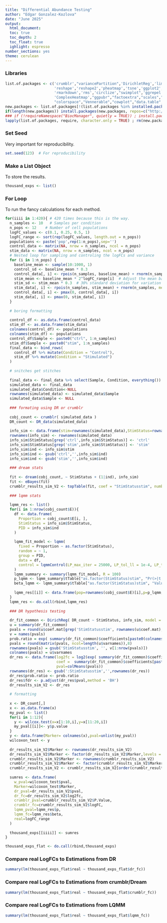 ```yaml
---
title: "Differential Abundance Testing"
author: "Edgar Gonzalez-Kozlova"
date: "June 2025"
output: 
  html_document:
  toc: true
  toc_depth: 2
  toc_float: true
  ighlight: espresso
number_sections: yes
theme: cerulean
---
```


### Libraries

```r
list.of.packages <- c('crumblr',"variancePartition",'DirichletReg','limma','lqmm',
                      'reshape','reshape2','pheatmap','tsne','ggplot2','mclust','grid','Rtsne','cccd',"BiostatsALL",'dplyr',
                      'rmarkdown','rms','circlize',"swimplot",'ggrepel',"ggsci","clustree",'doParallel','ComplexHeatmap',
                      'ComplexHeatmap',"ggpubr","factoextra","scales","tibble","RColorBrewer","ggdendro",'anndata','pals',
                      "colorspace","Vennerable","cowplot","data.table","viridis","ggbeeswarm","tidyverse","dendextend")
new.packages <- list.of.packages[!(list.of.packages %in% installed.packages()[,"Package"])]
if(length(new.packages)) install.packages(new.packages, repos=c("http://cran.rstudio.com/", "https://bioconductor.org/biocLite.R"))
### if (!requireNamespace("BiocManager", quietly = TRUE)) ; install.packages("BiocManager") ; BiocManager::install("FlowSOM")
lapply(list.of.packages, require, character.only = TRUE) ; rm(new.packages,list.of.packages)
```

### Set Seed

Very important for reproducibility.

```r
set.seed(123)  # For reproducibility
```

### Make a List Object

To store the results.

```r
thousand_exps <- list()
```

### For Loop 

To run the fancy calculations for each method.

```r
for(iiii in 1:420){ # 420 times because this is the way.
  n_samples <- 10   # Samples per condition
  n_pops <- 12    # Number of cell populations
  logFC_values <- c(0.1, 0.25, 0.5, 1)
  logFC_range <- sort(rep(logFC_values, length.out = n_pops))
  populations <- paste('pop',rep(1:n_pops),sep='')
  control_data <- matrix(NA, nrow = n_samples, ncol = n_pops)
  stim_data <- matrix(NA, nrow = n_samples, ncol = n_pops)
  # Nested loop for sampling and controling the logFCs and variance
  for (i in 1:n_pops) {
    baseline_mean <- sample(10:1000, 1)
    control_sd <- baseline_mean * 0.3
    control_data[, i] <- rpois(n_samples, baseline_mean) + rnorm(n_samples, mean = 0, sd = control_sd)
    stim_mean <- baseline_mean * 2^logFC_range[i]  # Adjust the mean based on logFC
    stim_sd <- stim_mean * 0.3  # 30% standard deviation for variation
    stim_data[, i] <- rpois(n_samples, stim_mean) + rnorm(n_samples, mean = 0, sd = stim_sd)
    control_data[, i] <- pmax(0, control_data[, i])
    stim_data[, i] <- pmax(0, stim_data[, i])
  }
  
  # boring formatting 
  
  control_df <- as.data.frame(control_data)
  stim_df <- as.data.frame(stim_data)
  colnames(control_df) <- populations
  colnames(stim_df) <- populations
  control_df$Sample <- paste0("ctrl", 1:n_samples)
  stim_df$Sample <- paste0("stim", 1:n_samples)
  final_data <- bind_rows(
    control_df %>% mutate(Condition = "Control"),
    stim_df %>% mutate(Condition = "Stimulated")
  )
  
  # snitches get stitches
  
  final_data <- final_data %>% select(Sample, Condition, everything())
  simulated_data <- final_data
  simulated_data$Condition<-NULL
  rownames(simulated_data) <- simulated_data$Sample
  simulated_data$Sample <- NULL
  
  ### formating using DR or crumblr
  
  cobj_count <- crumblr( simulated_data )
  DR_count <- DR_data(simulated_data)
  
  info_sim <- data.frame(stim=rownames(simulated_data),StimStatus=rownames(simulated_data))
  rownames(info_sim) <- rownames(simulated_data)
  info_sim$StimStatus[grep('ctrl',info_sim$StimStatus)] <- 'ctrl'
  info_sim$StimStatus[grep('stim',info_sim$StimStatus)] <- 'stim'
  info_sim$ind <- info_sim$stim
  info_sim$ind <- gsub('ctrl','',info_sim$ind)
  info_sim$ind <- gsub('stim','',info_sim$ind)
  
  ### dream stats
  
  fit <- dream(cobj_count, ~ StimStatus + (1|ind), info_sim)
  fit <- eBayes(fit)
  crumblr_results_sim_V2 <- topTable(fit, coef = "StimStatusstim", number = Inf)
  
  ### lqmm stats
  
  lqmm_res <- list()
  for(i in 1:nrow(cobj_count$E)){
    df <- data.frame(
      Proportion = cobj_count$E[i, ],
      StimStatus = info_sim$StimStatus,
      PID = info_sim$ind
    )
    
    lqmm_fit_model <- lqmm(
      fixed = Proportion ~ as.factor(StimStatus),
      random = ~ 1,
      group = PID,
      data = df,
      control = lqmmControl(LP_max_iter = 25000, LP_tol_ll = 1e-4, LP_tol_theta = 1e-4)
    )
    lqmm_summary <- summary(lqmm_fit_model, R = 100)
    p_lqmm <- lqmm_summary$tTable["as.factor(StimStatus)stim", "Pr(>|t|)"]
    beta_lqmm <- lqmm_summary$tTable["as.factor(StimStatus)stim", "Value"]
    
    lqmm_res[[i]] <- data.frame(pop=rownames(cobj_count$E)[i],p=p_lqmm,beta=beta_lqmm)
  }
  lqmm_res <- do.call(rbind,lqmm_res)
  
  ### DR hypothesis testing
  
  dr_fit_common <- DirichReg( DR_count ~ StimStatus, info_sim, model = "common") #control = list(iterlim = 2000)
  u = summary(dr_fit_common)
  pvals = round(u$coef.mat[grep('StimStatusstim', rownames(u$coef.mat), invert=FALSE), 4],8)
  v = names(pvals)
  prob.ratio = exp( summary(dr_fit_common)$coefficients[paste0(colnames(DR_count),":StimStatusstim")] )
  pvals = round(matrix(pvals, ncol=length(u$varnames)),8)
  rownames(pvals) = gsub('StimStatusstim', '', v[1:nrow(pvals)])
  colnames(pvals) = u$varnames
  dr_res <- data.frame(log2fc = log2(exp( summary(dr_fit_common)$coefficients[paste0(colnames(DR_count),":StimStatusstim")] )),
                       coef =  summary(dr_fit_common)$coefficients[paste0(colnames(DR_count),":StimStatusstim")], 
                       pval=colMeans(pvals))
  rownames(dr_res) <- gsub(':StimStatusstim','',rownames(dr_res))
  dr_res$prob.ratio <- prob.ratio
  dr_res$fdr <- p.adjust(dr_res$pval,method = 'BH')
  dr_results_sim_V2 <- dr_res
  
  # formatting
  
  x <- DR_count[,]
  x <- as.data.frame(x)
  my_pval <- list()
  for(i in 1:12){
    y <- wilcox.test(x=x[1:10,i],y=x[11:20,i])
    my_pval[[i]]<- y$p.value
  }
  y <- data.frame(Marker= colnames(x),pval=unlist(my_pval))
  wilcoxon_test <- y
  
  dr_results_sim_V2$Marker <- rownames(dr_results_sim_V2)
  dr_results_sim_V2$Marker <- factor(dr_results_sim_V2$Marker,levels = dr_results_sim_V2$Marker)
  crumblr_results_sim_V2$Marker <- rownames(crumblr_results_sim_V2)
  crumblr_results_sim_V2$Marker <- factor(crumblr_results_sim_V2$Marker,levels = levels(dr_results_sim_V2$Marker))
  crumblr_results_sim_V2 <- crumblr_results_sim_V2[order(crumblr_results_sim_V2$Marker),]
  
  sumres <- data.frame(
    w_pval=wilcoxon_test$pval,
    Marker=wilcoxon_test$Marker,
    dr_pval=dr_results_sim_V2$pval,
    dr_fc=dr_results_sim_V2$log2fc,
    crumblr_pval=crumblr_results_sim_V2$P.Value,
    crumblr_fc=crumblr_results_sim_V2$logFC,
    lqmm_pval=lqmm_res$p,
    lqmm_fc=lqmm_res$beta,
    real=logFC_range
  )
  
  thousand_exps[[iiii]] <- sumres
}

thousand_exps_flat <- do.call(rbind,thousand_exps)
```

### Compare real LogFCs to Estimations from DR

```r
summary(lm(thousand_exps_flat$real ~ thousand_exps_flat$dr_fc))
```

### Compare real LogFCs to Estimations from crumblr/Dream

```r
summary(lm(thousand_exps_flat$real ~ thousand_exps_flat$crumblr_fc))
```

### Compare real LogFCs to Estimations from LQMM

```r
summary(lm(thousand_exps_flat$real ~ thousand_exps_flat$lqmm_fc))
```
